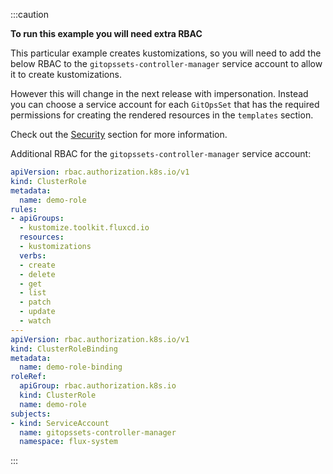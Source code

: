 
:::caution

**To run this example you will need extra RBAC**

This particular example creates kustomizations, so you will need to add the below RBAC
to the `gitopssets-controller-manager` service account to allow it to create kustomizations.

However this will change in the next release with impersonation. Instead you can choose a service account
for each `GitOpsSet` that has the required permissions for creating the rendered resources in the
`templates` section.

Check out the [Security](./intro.mdx#security) section for more information.

Additional RBAC for the `gitopssets-controller-manager` service account:

```yaml
apiVersion: rbac.authorization.k8s.io/v1
kind: ClusterRole
metadata:
  name: demo-role
rules:
- apiGroups:
  - kustomize.toolkit.fluxcd.io
  resources:
  - kustomizations
  verbs:
  - create
  - delete
  - get
  - list
  - patch
  - update
  - watch
---
apiVersion: rbac.authorization.k8s.io/v1
kind: ClusterRoleBinding
metadata:
  name: demo-role-binding
roleRef:
  apiGroup: rbac.authorization.k8s.io
  kind: ClusterRole
  name: demo-role
subjects:
- kind: ServiceAccount
  name: gitopssets-controller-manager
  namespace: flux-system
```

:::